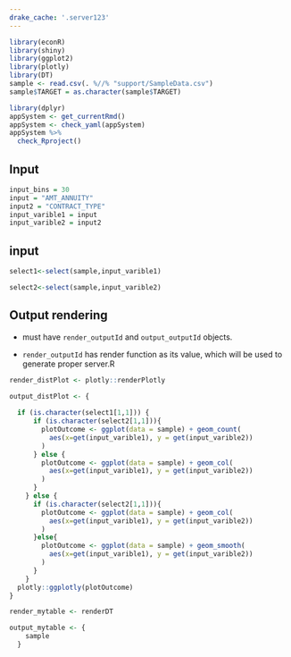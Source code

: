 ```yaml
---
drake_cache: '.server123'
---
```


```r
library(econR)
library(shiny)
library(ggplot2)
library(plotly)
library(DT)
sample <- read.csv(. %//% "support/SampleData.csv")
sample$TARGET = as.character(sample$TARGET)
```

```r
library(dplyr)
appSystem <- get_currentRmd()
appSystem <- check_yaml(appSystem)
appSystem %>%
  check_Rproject()
```

## Input 

```r
input_bins = 30
input = "AMT_ANNUITY"
input2 = "CONTRACT_TYPE"
input_varible1 = input
input_varible2 = input2
```


## input

```r
select1<-select(sample,input_varible1)
```


```r
select2<-select(sample,input_varible2)
```


## Output rendering

  * must have `render_outputId` and `output_outputId` objects.
  
  * `render_outputId` has render function as its value, which will be used to generate proper server.R

```r
render_distPlot <- plotly::renderPlotly
```


```r
output_distPlot <- {
  
  if (is.character(select1[1,1])) {
      if (is.character(select2[1,1])){
        plotOutcome <- ggplot(data = sample) + geom_count(
          aes(x=get(input_varible1), y = get(input_varible2))
        )
      } else {
        plotOutcome <- ggplot(data = sample) + geom_col(
          aes(x=get(input_varible1), y = get(input_varible2))
        )
      }
    } else {
      if (is.character(select2[1,1])){
        plotOutcome <- ggplot(data = sample) + geom_col(
          aes(x=get(input_varible1), y = get(input_varible2))
        )
      }else{
        plotOutcome <- ggplot(data = sample) + geom_smooth(
          aes(x=get(input_varible1), y = get(input_varible2))
        )
      }
    }
  plotly::ggplotly(plotOutcome) 
}
```


```r
render_mytable <- renderDT

```

```r
output_mytable <- {
    sample
  }
```




